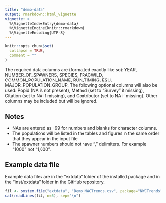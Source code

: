 ```yaml
---
title: "demo-data"
output: rmarkdown::html_vignette
vignette: >
  %\VignetteIndexEntry{demo-data}
  %\VignetteEngine{knitr::rmarkdown}
  %\VignetteEncoding{UTF-8}
---
```


```r
knitr::opts_chunk$set(
  collapse = TRUE,
  comment = ""
)
```

The required data columns are (formatted exactly like so): YEAR, NUMBER_OF_SPAWNERS, SPECIES, FRACWILD, COMMON_POPULATION_NAME, RUN_TIMING, ESU, MAJOR_POPULATION_GROUP. The following optional columns will also be used: Popid (NA is not present), Method (set to "Survey" if missing), Citation (set to NA if missing), and Contributor (set to NA if missing). Other columns may be included but will be ignored. 

## Notes

* NAs are entered as -99 for numbers and blanks for character columns.
* The populations will be listed in the tables and figures in the same order that they appear in the input file
* The spawner numbers should not have "," delimiters. For example "1000" not "1,000".

## Example data file

Example data files are in the "extdata" folder of the installed package and in the "inst/extdata" folder in the GitHub repository.

```r
fil <- system.file("extdata", "Demo_NWCTrends.csv", package="NWCTrends")
cat(readLines(fil, n=5), sep="\n")
```
